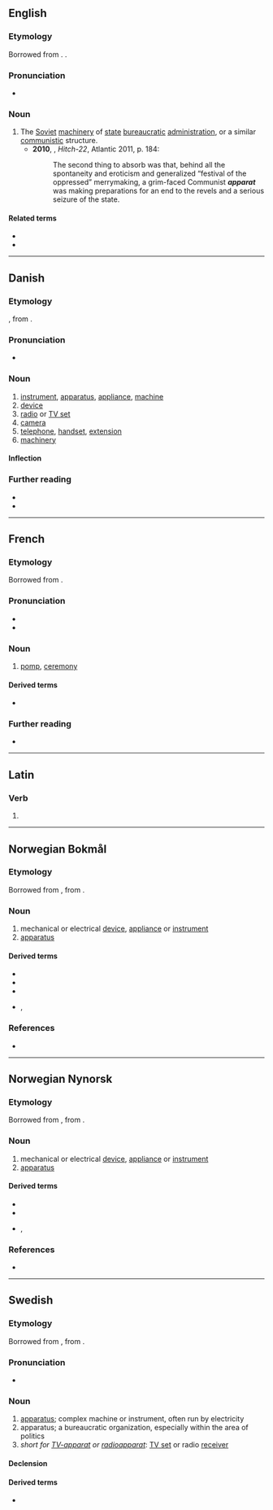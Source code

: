 {{also|Apparat}}

==English==

===Etymology===
Borrowed from {{bor|en|ru|аппара́т||[[apparatus]], apparat}}. {{doublet|en|apparatus}}.

===Pronunciation===
* {{rhymes|en|ɑːt}}

===Noun===
{{en-noun}}

# The [[Soviet]] [[machinery]] of [[state]] [[bureaucratic]] [[administration]], or a similar [[communistic]] structure.
#* '''2010''', {{w|Christopher Hitchens}}, ''Hitch-22'', Atlantic 2011, p. 184:
#*: The second thing to absorb was that, behind all the spontaneity and eroticism and generalized “festival of the oppressed” merrymaking, a grim-faced Communist '''''apparat''''' was making preparations for an end to the revels and a serious seizure of the state.

====Related terms====
* {{l|en|apparatchik}}
* {{l|en|apparatus}}

----

==Danish==

===Etymology===
{{bor|da|de|Apparat||device, apparatus}}, from {{der|da|la|apparātus}}.

===Pronunciation===
* {{IPA|da|/aparat/|[ɑb̥ɑˈʁɑːˀd̥]|/apərat/|[ɑb̥əˈʁɑːˀd̥]}}

===Noun===
{{da-noun|et|er}}

# [[instrument]], [[apparatus]], [[appliance]], [[machine]]
# [[device]]
# [[radio]] or [[TV set]]
# [[camera]]
# [[telephone]], [[handset]], [[extension]]
# [[machinery]]

====Inflection====
{{da-noun-infl|et|er}}

===Further reading===
* {{R:Den Danske Ordbog}}
* {{pedialite|lang=da}}

----

==French==

===Etymology===
Borrowed from {{bor|fr|la|apparatus}}.

===Pronunciation===
* {{fr-IPA}}
* {{audio|fr|LL-Q150 (fra)-LoquaxFR-apparat.wav|Audio}}

===Noun===
{{fr-noun|m}}

# [[pomp]], [[ceremony]]

====Derived terms====
* {{l|fr|apparat critique}}

===Further reading===
* {{R:TLFi}}

----

==Latin==

===Verb===
{{la-verb-form|apparat}}

# {{inflection of|la|apparō||3|s|pres|actv|indc}}

----

==Norwegian Bokmål==

===Etymology===
Borrowed from {{bor|nb|fr|apparat}}, from {{der|nb|la|apparatus}}.

===Noun===
{{nb-noun-n3}}

# mechanical or electrical [[device]], [[appliance]] or [[instrument]]
# [[apparatus]]

====Derived terms====
* {{l|nb|fjernsynsapparat}}
* {{l|nb|forstørrelsesapparat}}
* {{l|nb|fotoapparat}}
* {{l|nb|kassaapparat}}, {{l|nb|kasseapparat}}

===References===
* {{R:The Bokmål Dictionary}}

----

==Norwegian Nynorsk==

===Etymology===
Borrowed from {{bor|nn|fr|apparat}}, from {{der|nn|la|apparatus}}.

===Noun===
{{nn-noun-n1}}

# mechanical or electrical [[device]], [[appliance]] or [[instrument]]
# [[apparatus]]

====Derived terms====
* {{l|nn|fjernsynsapparat}}
* {{l|nn|fotoapparat}}
* {{l|nn|kassaapparat}}, {{l|nn|kasseapparat}}

===References===
* {{R:The Nynorsk Dictionary}}

----

==Swedish==

===Etymology===
Borrowed from {{bor|sv|fr|apparat}}, from {{der|sv|la|apparatus}}.

===Pronunciation===
* {{audio|sv|Sv-en apparat.ogg|Audio}}

===Noun===
{{sv-noun|c}}

# [[apparatus]]; complex machine or instrument, often run by electricity
# apparatus; a bureaucratic organization, especially within the area of politics
# ''short for [[TV-apparat]] or [[radioapparat]]'': [[TV set]] or radio [[receiver]]

====Declension====
{{sv-infl-noun-c-er}}

====Derived terms====
* {{sense|bureaucratic organization}} {{l|sv|partiapparat}}